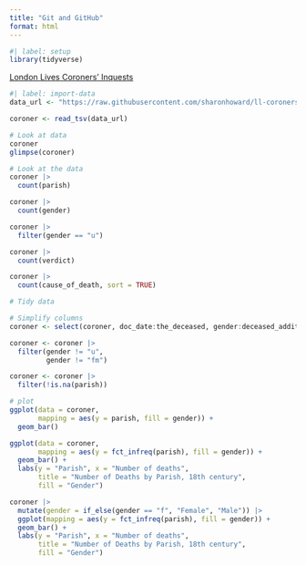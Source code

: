 ```yaml
---
title: "Git and GitHub"
format: html
---
```


```r
#| label: setup
library(tidyverse)
```

[London Lives Coroners' Inquests](https://github.com/sharonhoward/ll-coroners)

```r
#| label: import-data
data_url <- "https://raw.githubusercontent.com/sharonhoward/ll-coroners/master/coroners_inquests/wa_coroners_inquests_v1-1.tsv"

coroner <- read_tsv(data_url)
```

```r
# Look at data
coroner
glimpse(coroner)

# Look at the data
coroner |> 
  count(parish)

coroner |> 
  count(gender)

coroner |> 
  filter(gender == "u")

coroner |> 
  count(verdict)

coroner |> 
  count(cause_of_death, sort = TRUE)
```

```r
# Tidy data

# Simplify columns
coroner <- select(coroner, doc_date:the_deceased, gender:deceased_additional_info)

coroner <- coroner |> 
  filter(gender != "u",
         gender != "fm")

coroner <- coroner |> 
  filter(!is.na(parish))
```

```r
# plot
ggplot(data = coroner,
       mapping = aes(y = parish, fill = gender)) + 
  geom_bar()

ggplot(data = coroner,
       mapping = aes(y = fct_infreq(parish), fill = gender)) + 
  geom_bar() + 
  labs(y = "Parish", x = "Number of deaths",
       title = "Number of Deaths by Parish, 18th century",
       fill = "Gender")

coroner |> 
  mutate(gender = if_else(gender == "f", "Female", "Male")) |> 
  ggplot(mapping = aes(y = fct_infreq(parish), fill = gender)) + 
  geom_bar() + 
  labs(y = "Parish", x = "Number of deaths",
       title = "Number of Deaths by Parish, 18th century",
       fill = "Gender")
```


